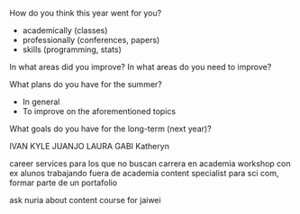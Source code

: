 How do you think this year went for you? 

- academically (classes)
- professionally (conferences, papers)
- skills (programming, stats)

In what areas did you improve?
In what areas do you need to improve?

What plans do you have for the summer?

- In general
- To improve on the aforementioned topics

What goals do you have for the long-term (next year)?

IVAN
KYLE
JUANJO
LAURA
GABI
Katheryn


career services para los que no buscan carrera en academia
workshop con ex alunos trabajando fuera de academia
content specialist para sci com, formar parte de un portafolio 

ask nuria about content course for jaiwei